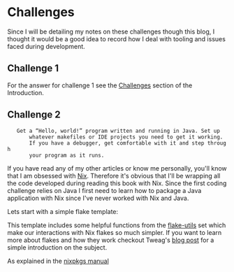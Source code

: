 = Challenges =

Since I will be detailing my notes on these challenges though this blog, I
thought it would be a good idea to record how I deal with tooling and issues
faced during development.

== Challenge 1 ==

For the answer for challenge 1 see the [[Introduction#Challenges|Challenges]]
section of the Introduction.

== Challenge 2 ==

    Get a “Hello, world!” program written and running in Java. Set up
		whatever makefiles or IDE projects you need to get it working.
		If you have a debugger, get comfortable with it and step through
		your program as it runs.

If you have read any of my other articles or know me personally, you'll know
that I am obsessed with [[https://nixos.org/|Nix]]. Therefore it's obvious that
I'll be wrapping all the code developed during reading this book with Nix. Since
the first coding challenge relies on Java I first need to learn how to package a
Java application with Nix since I've never worked with Nix and Java.

Lets start with a simple flake template:

{{{nix
{
  description =
    "Implementation of challenges proposed by the book Crafting Interpreters";
  inputs = {
    flake-utils.url = "github:numtide/flake-utils";
    nixpkgs.url = "github:NixOS/nixpkgs";
  };
  outputs = { self, nixpkgs, flake-utils }:
    flake-utils.lib.eachDefaultSystem (system:
      let pkgs = nixpkgs.legacyPackages.${system};
      in with pkgs; rec {
        packages = flake-utils.lib.flattenTree {
					# Here is where we will package our first challenge
          HelloWorld = stdenv.mkDerivation { };
        };
        apps = {
          HelloWorld = flake-utils.lib.mkApp { drv = packages.java; };
        };
      });
}
}}}

This template includes some helpful functions from the
[[https://github,com/numtide/flake-utils|flake-utils]] set which make our
interactions with Nix flakes so much simpler. If you want to learn more about
flakes and how they work checkout Tweag's
[[https://www.tweag.io/blog/2020-05-25-flakes/|blog post]] for a simple
introduction on the subject.

As explained in
the [[https://nixos.org/manual/nixpkgs/unstable/#sec-language-java|nixpkgs manual]]
